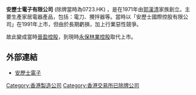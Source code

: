 '''安歷士電子有限公司''' (除牌當時為0723.HK) ，是在1971年由[[郭漢清|郭漢清]]家族創立。主要生產家居電器產品，包括：電刀、攪拌器等。當時以「安歷士國際控股有限公司」在1991年上市，但由於長期虧損，加上行業惡性競爭。

故此變成當時[[晉盈控股|晉盈控股]]，到現時[[永保林業控股|永保林業控股]]取代上市。

==外部連結==
*[http://www.anex.com.hk 安歷士電子] {{Wayback|url=http://www.anex.com.hk/ |date=20190817033820 }}

[[Category:香港製造公司|Category:香港製造公司]]
[[Category:香港交易所已除牌公司|Category:香港交易所已除牌公司]]
